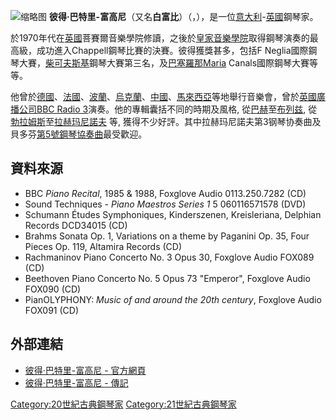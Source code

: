 [[File:Peter_Bradley-Fulgoni_(cropped).jpg|缩略图]]
'''彼得·巴特里-富高尼'''（又名'''白富比'''）（{{lang-en|Peter Bradley-Fulgoni}}，{{bd|1957年||}}），是一位[[意大利|意大利]]-[[英國|英國]]鋼琴家。

於1970年代在[[英國|英國]]菩賽爾音樂學院修讀，之後於[[皇家音樂學院|皇家音樂學院]]取得鋼琴演奏的最高級，成功進入Chappell鋼琴比賽的決賽。彼得獲獎甚多，包括F Neglia國際鋼琴大賽，[[柴可夫斯基|柴可夫斯基]]鋼琴大賽第三名，及[[巴塞羅那|巴塞羅那]]Maria Canals國際鋼琴大賽等等。

他曾於[[德國|德國]]、[[法國|法國]]、[[波蘭|波蘭]]、[[烏克蘭|烏克蘭]]、[[中國|中國]]、[[馬來西亞|馬來西亞]]等地舉行音樂會，曾於[[英國廣播公司|英國廣播公司]][[BBC_Radio_3|BBC Radio 3]]演奏。他的專輯囊括不同的時期及風格, 從[[巴赫|巴赫]]至[[布列兹|布列兹]], 從[[勃拉姆斯|勃拉姆斯]]至[[拉赫玛尼諾夫|拉赫玛尼諾夫]] 等, 獲得不少好評。其中拉赫玛尼諾夫第3钢琴协奏曲及貝多芬[[第5號鋼琴協奏曲_(貝多芬)|第5號鋼琴協奏曲]]最受歡迎。

==資料來源==

* BBC ''Piano Recital'', 1985 & 1988, Foxglove Audio  0113.250.7282 (CD)
* Sound Techniques - ''Piano Maestros Series 1''   5 060116571578 (DVD)
* Schumann Études Symphoniques, Kinderszenen, Kreisleriana,  Delphian Records  DCD34015 (CD)
* Brahms Sonata Op. 1, Variations on a theme by Paganini Op. 35, Four Pieces Op. 119,  Altamira Records (CD)
* Rachmaninov Piano Concerto No. 3 Opus 30, Foxglove Audio   FOX089 (CD)
* Beethoven Piano Concerto No. 5  Opus 73 "Emperor", Foxglove Audio   FOX090 (CD)
* PianOLYPHONY: ''Music of and around the 20th century'', Foxglove Audio FOX091 (CD)

== 外部連結 ==
* [http://www.peterbradley-fulgoni.com 彼得·巴特里-富高尼 - 官方網頁] {{Wayback|url=http://www.peterbradley-fulgoni.com/ |date=20220426064307 }}
* [https://web.archive.org/web/20090406055918/http://soundtechniques.tv/Peter.html 彼得·巴特里-富高尼 - 傳記]

{{Authority control}}

{{DEFAULTSORT:Bradley-Fulgoni, Peter}}
[[Category:20世紀古典鋼琴家|Category:20世紀古典鋼琴家]]
[[Category:21世紀古典鋼琴家|Category:21世紀古典鋼琴家]]